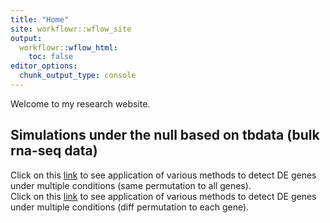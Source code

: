 ```yaml
---
title: "Home"
site: workflowr::wflow_site
output:
  workflowr::wflow_html:
    toc: false
editor_options:
  chunk_output_type: console
---
```


Welcome to my research website.


## Simulations under the null based on tbdata (bulk rna-seq data)
Click on this [link](sim_null.html) to see application of various methods to detect DE genes under multiple conditions (same permutation to all genes). <br/>
Click on this [link](sim_null_v2.html) to see application of various methods to detect DE genes under multiple conditions (diff permutation to each gene). <br/>
